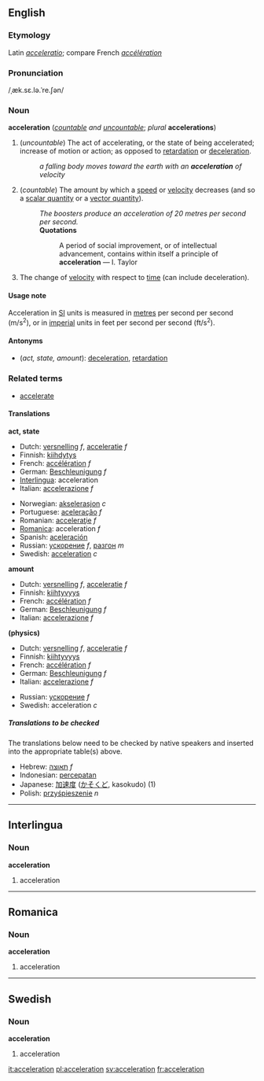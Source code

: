 ==English==

===Etymology===
Latin ''[[acceleratio]]''; compare French ''[[accélération]]''

===Pronunciation===
/ˌæk.sɛ.lə.ˈre.ʃən/

===Noun===
'''acceleration''' (''[[countable]] and [[uncountable]]''; ''plural'' '''accelerations''')

#<!--DefA-->(''uncountable'') The act of accelerating, or the state of being accelerated; increase of motion or action; as opposed to [[retardation]] or [[deceleration]].
#:''a falling body moves toward the earth with an '''acceleration''' of velocity''
#<!--DefB-->(''countable'') The amount by which a [[speed]] or [[velocity]] decreases (and so a [[scalar quantity]] or a [[vector quantity]]).
#:''The boosters produce an acceleration of 20 metres per second per second.''
#:'''Quotations'''
#::A period of social improvement, or of intellectual advancement, contains within itself a principle of '''acceleration''' &mdash; I. Taylor
#<!--DefC-->{{physics}} The change of [[velocity]] with respect to [[time]] (can include deceleration).

====Usage note====
Acceleration in [[SI]] units is measured in [[metre]]s per second per second (m/s<sup>2</sup>), or in [[imperial]] units in feet per second per second (ft/s<sup>2</sup>).

====Antonyms====
*<!--DefA--><!--DefB--><!--DefC-->(''act, state, amount''): [[deceleration]], [[retardation]]

===Related terms===
*[[accelerate]]

<!--these need to go on separate pages
===Derived expressions===
''all from astronomy and physics''

*'''Acceleration of the moon''': the increase of the moon's mean motion in its orbit, in consequence of which its period of revolution is now shorter than in ancient times
*'''Acceleration and retardation of the tides''': See '''Priming of the tides''', under [[Priming]]
*'''Diurnal acceleration of the fixed stars''': the amount by which their apparent diurnal motion exceeds that of the sun, in consequence of which they daily come to the meridian of any place about three minutes fifty-six seconds of solar time earlier than on the day preceding
*'''Acceleration of the planets''': the increasing velocity of their motion, in proceeding from the apogee to the perigee of their orbits
-->

====Translations====

<!--DefA-->'''act, state'''
{{top}}
<!--Put translations for languages from A to I here-->
*Dutch: [[versnelling]] ''f'', [[acceleratie]] ''f''
*Finnish: [[kiihdytys]]
*French: [[accélération]] ''f''
*German: [[Beschleunigung]] ''f''
*[[Interlingua]]: acceleration
*Italian: [[accelerazione]] ''f''
{{mid}}
<!--Put translations for languages from J to Z here-->
*Norwegian: [[akselerasjon]] ''c''
*Portuguese: [[aceleração]] ''f''
*Romanian: [[acceleraţie]] ''f''
*[[Romanica]]: acceleration ''f''
*Spanish: [[aceleración]]
*Russian: [[ускорение]] ''f'', [[разгон]] ''m''
*Swedish: [[acceleration#Swedish|acceleration]] ''c''
{{bottom}}

<!--DefB-->'''amount'''
{{top}}
<!--Put translations for languages from A to I here-->
*Dutch: [[versnelling]] ''f'', [[acceleratie]] ''f''
*Finnish: [[kiihtyvyys]]
*French: [[accélération]] ''f''
*German: [[Beschleunigung]] ''f''
*Italian: [[accelerazione]] ''f''
{{mid}}
<!--Put translations for languages from J to Z here-->
{{bottom}}

<!--DefC-->'''(physics)'''
{{top}}
<!--Put translations for languages from A to I here-->
*Dutch: [[versnelling]] ''f'', [[acceleratie]] ''f''
*Finnish: [[kiihtyvyys]]
*French: [[accélération]] ''f''
*German: [[Beschleunigung]] ''f''
*Italian: [[accelerazione]] ''f''
{{mid}}
*Russian: [[ускорение]] ''f''
*Swedish: acceleration ''c''
<!--Put translations for languages from J to Z here-->
{{bottom}}


=====Translations to be checked=====
<!--Remove this section once all of the translations below have been moved into the tables above.-->

{{checktrans}}
The translations below need to be checked by native speakers and inserted into the appropriate table(s) above.

*Hebrew: [[תאוצה]] ''f''
*Indonesian: [[cepat|percepatan]]
*Japanese: [[加速度]] ([[かそくど]], kasokudo) (1)
*Polish: [[przyśpieszenie]] ''n''

----

==Interlingua==
===Noun===
'''acceleration'''

#<!--DefA-->acceleration

----
==Romanica==
===Noun===
'''acceleration'''

#<!--DefA-->acceleration

----
==Swedish==
===Noun===
'''acceleration'''

#<!--DefA-->acceleration

[[it:acceleration]]
[[pl:acceleration]]
[[sv:acceleration]]
[[fr:acceleration]]